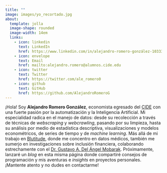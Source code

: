 ```yaml
---
title: ""
image: images/yo_recortado.jpg
about: 
  template: jolla
  image-shape: rounded
  image-width: 14em
  links: 
    - icon: linkedin
      text: LinkedIn
      href: https://www.linkedin.com/in/alejandro-romero-gonzález-103337211
    - icon: envelope
      text: Email
      href: mailto:alejandro.romero@alumnos.cide.edu
    - icon: twitter
      text: Twitter
      href: https://twitter.com/ale_romero0
    - icon: github
      text: GitHub
      href: https://github.com/AlejandroRomeroG
---
```


```{=html}
<style>
    div.quarto-about-jolla {
        display: flex !important;
        flex-direction: column;
        align-items: center;
        margin-top: 5%;
        padding-bottom: 0em;
    }
    
    div.quarto-about-jolla .about-image {
    object-fit: cover;
    margin-left: auto;
    margin-right: auto;
    margin-bottom: 0em;
}
</style>
```

¡Hola! Soy **Alejandro Romero González**, economista egresado del [CIDE](https://www.cide.edu/) con una fuerte pasión por la automatización y la Inteligencia Artificial. Mi especialidad radica en el manejo de datos: desde su recolección a través de técnicas de *webscraping* y *webcrawling*, pasando por su limpieza, hasta su análisis por medio de estadística descriptiva, visualizaciones y modelos econométricos, de series de tiempo y de *machine learning*. Más allá de mi trabajo en [Blutitude](https://www.blutitude.com/), donde me concentro en datos médicos, también me sumerjo en investigaciones sobre inclusión financiera, colaborando estrechamente con el [Dr. Gustavo A. Del Ángel Mobarak](https://scholar.google.com/citations?hl=es&user=plH4NFQAAAAJ). Próximamente, lanzaré un *blog* en esta misma página donde compartiré consejos de programación y mis aventuras e *insights* en proyectos personales. ¡Mantente atento y no dudes en contactarme!